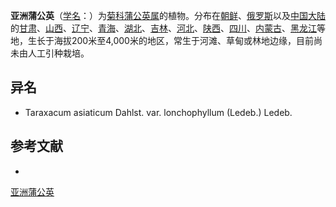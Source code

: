{{Speciesbox
| name = 亚洲蒲公英
| status = 
| status_system = 
| image =
| genus = Taraxacum
| species = asiaticum
| authority = Dahlst.
}}

'''亚洲蒲公英'''（[[学名|学名]]：{{lang|la|''Taraxacum asiaticum''}}）为[[菊科|菊科]][[蒲公英属|蒲公英属]]的植物。分布在[[朝鲜|朝鲜]]、[[俄罗斯|俄罗斯]]以及[[中国大陆|中国大陆]]的[[甘肃|甘肃]]、[[山西|山西]]、[[辽宁|辽宁]]、[[青海|青海]]、[[湖北|湖北]]、[[吉林|吉林]]、[[河北|河北]]、[[陕西|陕西]]、[[四川|四川]]、[[内蒙古|内蒙古]]、[[黑龙江|黑龙江]]等地，生长于海拔200米至4,000米的地区，常生于河滩、草甸或林地边缘，目前尚未由人工引种栽培。

== 异名 ==
* Taraxacum asiaticum Dahlst. var. lonchophyllum (Ledeb.) Ledeb.

== 参考文献 ==
<div class="references-small">
* {{cite web| url =http://www.bioinfo.cn/db05/KmzwSpecies.php?action=view&id=5049| title =亚洲蒲公英| work =《中国高等植物数据库全库》| publisher =中国科学院微生物研究所| author =昆明植物研究所| accessdate =2009-02-25| deadurl =yes| archiveurl =https://web.archive.org/web/20160305041043/http://www.bioinfo.cn/db05/KmzwSpecies.php?action=view&id=5049| archivedate =2016-03-05}}
</div>
{{Taxonbar|from=Q10882644}}

[[Category:蒲公英属|亚洲蒲公英]]


{{植物小作品}}